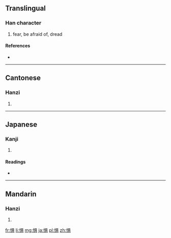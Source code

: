 {{also|懼|慎}}
==Translingual==

===Han character===
{{Han char|rn=61|rad=心|as=08|sn=11|four=|canj=心月一金 (PBMC)}}

# fear, be afraid of, dread

====References====
* {{Han ref|kx=0392.181|dkj=10848|dj=0727.160|hdz=42315.040|uh=60E7|ud=24807}}

----

==Cantonese==

===Hanzi===
{{yue-hanzi|jyut=|y=geui6|tra=懼}}

# {{defn|lang=yue|sort=心08}}

----

==Japanese==

===Kanji===
{{ja-kanji|grade=|rs=心08}}

# {{defn|lang=ja|sort=心08}}

====Readings====
* {{ja-readings|on=[[く]] (ku), [[ぐ]] (gu)|kun=[[おそれる]] (osoreru)}}

----

==Mandarin==

===Hanzi===
{{cmn-hanzi|tra=懼|pin=[[jù]] ([[ju4]])|wg=chü<sup>4</sup>}}

# {{defn|lang=cmn|sort=心08}}

[[fr:惧]]
[[li:惧]]
[[mg:惧]]
[[ja:惧]]
[[pl:惧]]
[[zh:惧]]